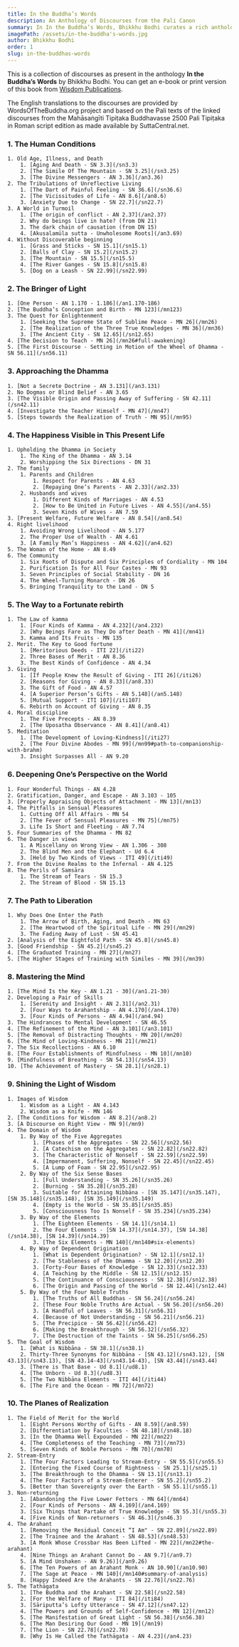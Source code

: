 ```yaml
---
title: In the Buddha’s Words
description: An Anthology of Discourses from the Pali Canon
summary: In In the Buddha’s Words, Bhikkhu Bodhi curates a rich anthology of discourses drawn from the Pali Canon that capture the full breadth of the Buddha’s teachings. Through these selected suttas, readers explore key themes such as impermanence, not-self, and the path to awakening, revealing how suffering arises and can ultimately be transcended. Each section is introduced with Bhikkhu Bodhi’s insightful commentary, which clarifies the practical application of the Dhamma in daily life. The book’s thematic structure provides a coherent roadmap to the Buddha’s profound insights, emphasizing their timeless relevance in overcoming the human predicament. In essence, In the Buddha’s Words serves as an invaluable guide for anyone seeking a clear and transformative overview of Early Buddhism.
imagePath: /assets/in-the-buddha's-words.jpg
author: Bhikkhu Bodhi
order: 1
slug: in-the-buddhas-words
---
```



<BookCard slug="in-the-buddhas-words" />

This is a collection of discourses as present in the anthology **In the Buddha’s Words** by Bhikkhu Bodhi. You can get an e-book or print version of this book from [Wisdom Publications](https://wisdomexperience.org/product/buddhas-words).

The English translations to the discourses are provided by WordsOfTheBuddha.org project and based on the Pali texts of the linked discourses from the Mahāsaṅgīti Tipiṭaka Buddhavasse 2500 Pali Tipiṭaka in Roman script edition as made available by SuttaCentral.net.

### 1. The Human Conditions
    1. Old Age, Illness, and Death
        1. [Aging And Death - SN 3.3](/sn3.3)
        2. [The Simile Of The Mountain - SN 3.25](/sn3.25)
        3. [The Divine Messengers - AN 3.36](/an3.36)
    2. The Tribulations of Unreflective Living
        1. [The Dart of Painful Feeling - SN 36.6](/sn36.6)
        2. [The Vicissitudes of Life - AN 8.6](/an8.6)
        3. [Anxiety Due to Change - SN 22.7](/sn22.7)
    3. A World in Turmoil
        1. [The origin of conflict - AN 2.37](/an2.37)
        2. Why do beings live in hate? (from DN 21)
        3. The dark chain of causation (from DN 15)
        4. [Akusalamūla sutta - Unwholesome Roots](/an3.69)
    4. Without Discoverable beginning
        1. [Grass and Sticks - SN 15.1](/sn15.1)
        2. [Balls of Clay - SN 15.2](/sn15.2)
        3. [The Mountain - SN 15.5](/sn15.5)
        4. [The River Ganges - SN 15.8](/sn15.8)
        5. [Dog on a Leash - SN 22.99](/sn22.99)

### 2. The Bringer of Light
    1. [One Person - AN 1.170 - 1.186](/an1.170-186)
    2. [The Buddha’s Conception and Birth - MN 123](/mn123)
    3. The Quest for Enlightenment
        1. [Seeking the Supreme State of Sublime Peace - MN 26](/mn26)
        2. [The Realization of the Three True Knowledges - MN 36](/mn36)
        3. [The Ancient City - SN 12.65](/sn12.65)
    4. [The Decision to Teach - MN 26](/mn26#full-awakening)
    5. [The First Discourse - Setting in Motion of the Wheel of Dhamma - SN 56.11](/sn56.11)

### 3. Approaching the Dhamma
    1. [Not a Secrete Doctrine - AN 3.131](/an3.131)
    2. No Dogmas or Blind Belief - AN 3.65
    3. [The Visible Origin and Passing Away of Suffering - SN 42.11](/sn42.11)
    4. [Investigate the Teacher Himself - MN 47](/mn47)
    5. [Steps towards the Realization of Truth - MN 95](/mn95)

### 4. The Happiness Visible in This Present Life
    1. Upholding the Dhamma in Society
        1. The King of the Dhamma - AN 3.14
        2. Worshipping the Six Directions - DN 31
    2. The family
        1. Parents and Children
            1. Respect for Parents - AN 4.63
            2. [Repaying One’s Parents - AN 2.33](/an2.33)
        2. Husbands and wives
            1. Different Kinds of Marriages - AN 4.53
            2. [How to Be United in Future Lives - AN 4.55](/an4.55)
            3. Seven Kinds of Wives - AN 7.59
    3. [Present Welfare, Future Welfare - AN 8.54](/an8.54)
    4. Right livelihood
        1. Avoiding Wrong Livelihood - AN 5.177
        2. The Proper Use of Wealth - AN 4.61
        3. [A Family Man’s Happiness - AN 4.62](/an4.62)
    5. The Woman of the Home - AN 8.49
    6. The Community
        1. Six Roots of Dispute and Six Principles of Cordiality - MN 104
        2. Purification Is for All Four Castes - MN 93
        3. Seven Principles of Social Stability - DN 16
        4. The Wheel-Turning Monarch - DN 26
        5. Bringing Tranquility to the Land - DN 5

### 5. The Way to a Fortunate rebirth
    1. The Law of kamma
        1. [Four Kinds of Kamma - AN 4.232](/an4.232)
        2. [Why Beings Fare as They Do after Death - MN 41](/mn41)
        3. Kamma and Its Fruits - MN 135
    2. Merit. The Key to Good fortune
        1. [Meritorious Deeds - ITI 22](/iti22)
        2. Three Bases of Merit - AN 8.36
        3. The Best Kinds of Confidence - AN 4.34
    3. Giving
        1. [If People Knew the Result of Giving - ITI 26](/iti26)
        2. [Reasons for Giving - AN 8.33](/an8.33)
        3. The Gift of Food - AN 4.57
        4. [A Superior Person’s Gifts - AN 5.148](/an5.148)
        5. [Mutual Support - ITI 107](/iti107)
        6. Rebirth on Account of Giving - AN 8.35
    4. Moral discipline
        1. The Five Precepts - AN 8.39
        2. [The Uposatha Observance - AN 8.41](/an8.41)
    5. Meditation
        1. [The Development of Loving-Kindness](/iti27)
        2. [The Four Divine Abodes - MN 99](/mn99#path-to-companionship-with-brahm)
        3. Insight Surpasses All - AN 9.20

### 6. Deepening One’s Perspective on the World
    1. Four Wonderful Things - AN 4.28
    2. Gratification, Danger, and Escape - AN 3.103 - 105
    3. [Properly Appraising Objects of Attachment - MN 13](/mn13)
    4. The Pitfalls in Sensual Pleasures
        1. Cutting Off All Affairs - MN 54
        2. [The Fever of Sensual Pleasures - MN 75](/mn75)
        3. Life Is Short and Fleeting - AN 7.74
    5. Four Summaries of the Dhamma - MN 82
    6. The Danger in views
        1. A Miscellany on Wrong View - AN 1.306 - 308
        2. The Blind Men and the Elephant - Ud 6.4
        3. [Held by Two Kinds of Views - ITI 49](/iti49)
    7. From the Divine Realms to the Infernal - AN 4.125
    8. The Perils of Saṃsāra
        1. The Stream of Tears - SN 15.3
        2. The Stream of Blood - SN 15.13

### 7. The Path to Liberation
    1. Why Does One Enter the Path
        1. The Arrow of Birth, Aging, and Death - MN 63
        2. [The Heartwood of the Spiritual Life - MN 29](/mn29)
        3. The Fading Away of Lust - SN 45.41
    2. [Analysis of the Eightfold Path - SN 45.8](/sn45.8)
    3. [Good Friendship - SN 45.2](/sn45.2)
    4. [The Graduated Training - MN 27](/mn27)
    5. [The Higher Stages of Training with Similes - MN 39](/mn39)

### 8. Mastering the Mind
    1. [The Mind Is the Key - AN 1.21 - 30](/an1.21-30)
    2. Developing a Pair of Skills
        1. [Serenity and Insight - AN 2.31](/an2.31)
        2. [Four Ways to Arahantship - AN 4.170](/an4.170)
        3. [Four Kinds of Persons - AN 4.94](/an4.94)
    3. The Hindrances to Mental Development - SN 46.55
    4. [The Refinement of the Mind - AN 3.101](/an3.101)
    5. [The Removal of Distracting Thoughts - MN 20](/mn20)
    6. [The Mind of Loving-Kindness - MN 21](/mn21)
    7. The Six Recollections - AN 6.10
    8. [The Four Establishments of Mindfulness - MN 10](/mn10)
    9. [Mindfulness of Breathing - SN 54.13](/sn54.13)
    10. [The Achievement of Mastery - SN 28.1](/sn28.1)

### 9. Shining the Light of Wisdom
    1. Images of Wisdom
        1. Wisdom as a Light - AN 4.143
        2. Wisdom as a Knife - MN 146
    2. [The Conditions for Wisdom - AN 8.2](/an8.2)
    3. [A Discourse on Right View - MN 9](/mn9)
    4. The Domain of Wisdom
        1. By Way of the Five Aggregates
            1. [Phases of the Aggregates - SN 22.56](/sn22.56)
            2. [A Catechism on the Aggregates - SN 22.82](/sn22.82)
            3. [The Characteristic of Nonself - SN 22.59](/sn22.59)
            4. [Impermanent, Suffering, Nonself - SN 22.45](/sn22.45)
            5. [A Lump of Foam - SN 22.95](/sn22.95)
        2. By Way of the Six Sense Bases
            1. [Full Understanding - SN 35.26](/sn35.26)
            2. [Burning - SN 35.28](/sn35.28)
            3. Suitable for Attaining Nibbāna - [SN 35.147](/sn35.147), [SN 35.148](/sn35.148), [SN 35.149](/sn35.149)
            4. [Empty is the World - SN 35.85](/sn35.85)
            5. [Consciousness Too Is Nonself - SN 35.234](/sn35.234)
        3. By Way of the Elements
            1. [The Eighteen Elements - SN 14.1](/sn14.1)
            2. The Four Elements - [SN 14.37](/sn14.37), [SN 14.38](/sn14.38), [SN 14.39](/sn14.39)
            3. [The Six Elements - MN 140](/mn140#six-elements)
        4. By Way of Dependent Origination
            1. [What is Dependent Origination? - SN 12.1](/sn12.1)
            2. [The Stableness of the Dhamma - SN 12.20](/sn12.20)
            3. [Forty-Four Bases of Knowledge - SN 12.33](/sn12.33)
            4. [A Teaching by the Middle - SN 12.15](/sn12.15)
            5. [The Continuance of Consciousness - SN 12.38](/sn12.38)
            6. [The Origin and Passing of the World - SN 12.44](/sn12.44)
        5. By Way of the Four Noble Truths
            1. [The Truths of All Buddhas - SN 56.24](/sn56.24)
            2. [These Four Noble Truths Are Actual - SN 56.20](/sn56.20)
            3. [A Handful of Leaves - SN 56.31](/sn56.31)
            4. [Because of Not Understanding - SN 56.21](/sn56.21)
            5. [The Precipice - SN 56.42](/sn56.42)
            6. [Making the Breakthrough - SN 56.32](/sn56.32)
            7. [The Destruction of the Taints - SN 56.25](/sn56.25)
    5. The Goal of Wisdom
        1. [What is Nibbāna - SN 38.1](/sn38.1)
        2. Thirty-Three Synonyms for Nibbāna - [SN 43.12](/sn43.12), [SN 43.13](/sn43.13), [SN 43.14-43](/sn43.14-43), [SN 43.44](/sn43.44)
        3. [There is That Base - Ud 8.1](/ud8.1)
        4. [The Unborn - Ud 8.3](/ud8.3)
        5. [The Two Nibbāna Elements - ITI 44](/iti44)
        6. [The Fire and the Ocean - MN 72](/mn72)

### 10. The Planes of Realization
    1. The Field of Merit for the World
        1. [Eight Persons Worthy of Gifts - AN 8.59](/an8.59)
        2. [Differentiation by Faculties - SN 48.18](/sn48.18)
        3. [In the Dhamma Well Expounded - MN 22](/mn22)
        4. [The Completeness of the Teaching - MN 73](/mn73)
        5. [Seven Kinds of Noble Persons - MN 70](/mn70)
    2. Stream-Entry
        1. [The Four Factors Leading to Stream-Entry - SN 55.5](/sn55.5)
        2. [Entering the Fixed Course of Rightness - SN 25.1](/sn25.1)
        3. [The Breakthrough to the Dhamma - SN 13.1](/sn13.1)
        4. [The Four Factors of a Stream-Enterer - SN 55.2](/sn55.2)
        5. [Better than Sovereignty over the Earth - SN 55.1](/sn55.1)
    3. Non-returning
        1. [Abandoning the Five Lower Fetters - MN 64](/mn64)
        2. [Four Kinds of Persons - AN 4.169](/an4.169)
        3. [Six Things that Partake of True Knowledge - SN 55.3](/sn55.3)
        4. [Five Kinds of Non-returners - SN 46.3](/sn46.3)
    4. The Arahant
        1. [Removing the Residual Conceit “I Am" - SN 22.89](/sn22.89)
        2. [The Trainee and the Arahant - SN 48.53](/sn48.53)
        3. [A Monk Whose Crossbar Has Been Lifted - MN 22](/mn22#the-arahant)
        4. [Nine Things an Arahant Cannot Do - AN 9.7](/an9.7)
        5. [A Mind Unshaken - AN 9.26)](/an9.26)
        6. [The Ten Powers of an Arahant Monk - AN 10.90](/an10.90)
        7. [The Sage at Peace - MN 140](/mn140#summary-of-analysis)
        8. [Happy Indeed Are the Arahants - SN 22.76](/sn22.76)
    5. The Tathāgata
        1. [The Buddha and the Arahant - SN 22.58](/sn22.58)
        2. [For the Welfare of Many - ITI 84](/iti84)
        3. [Sāriputta’s Lofty Utterance - SN 47.12](/sn47.12)
        4. [The Powers and Grounds of Self-Confidence - MN 12](/mn12)
        5. [The Manifestation of Great Light - SN 56.38](/sn56.38)
        6. [The Man Desiring Our Good - MN 19](/mn19)
        7. [The Lion - SN 22.78](/sn22.78)
        8. [Why Is He Called the Tathāgata - AN 4.23](/an4.23)